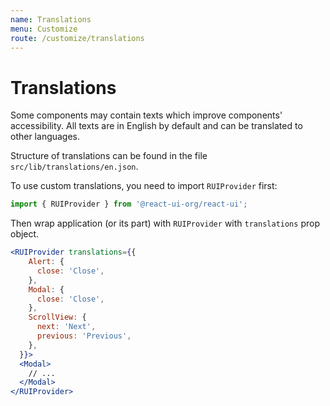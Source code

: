 ```yaml
---
name: Translations
menu: Customize
route: /customize/translations
---
```


# Translations

Some components may contain texts which improve components' accessibility.
All texts are in English by default and can be translated to other languages.

Structure of translations can be found in the file `src/lib/translations/en.json`.

To use custom translations, you need to import `RUIProvider` first:

```js
import { RUIProvider } from '@react-ui-org/react-ui';
```

Then wrap application (or its part) with `RUIProvider` with `translations` prop object.

```jsx
<RUIProvider translations={{
    Alert: {
      close: 'Close',
    },
    Modal: {
      close: 'Close',
    },
    ScrollView: {
      next: 'Next',
      previous: 'Previous',
    },
  }}>
  <Modal>
    // ...
  </Modal>
</RUIProvider>
```
